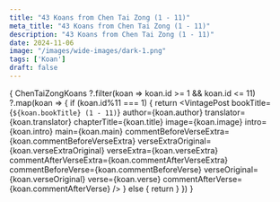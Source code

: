 ```yaml
---
title: "43 Koans from Chen Tai Zong (1 - 11)"
meta_title: "43 Koans from Chen Tai Zong (1 - 11)"
description: "43 Koans from Chen Tai Zong (1 - 11)"
date: 2024-11-06
image: "/images/wide-images/dark-1.png"
tags: ['Koan']
draft: false
---
```



<div class="container en-koans">

  {
    ChenTaiZongKoans
     ?.filter(koan => koan.id >= 1 && koan.id <= 11)
     ?.map(koan => {
        if (koan.id%11 === 1) {
          return <VintagePost
            bookTitle={`${koan.bookTitle} (1 - 11)`}
            author={koan.author}
            translator={koan.translator}
                       chapterTitle={koan.title} image={koan.image}
                       intro={koan.intro} main={koan.main}
                              commentBeforeVerseExtra={koan.commentBeforeVerseExtra}
                              verseExtraOriginal={koan.verseExtraOriginal}
                              verseExtra={koan.verseExtra}
                              commentAfterVerseExtra={koan.commentAfterVerseExtra}
                              commentBeforeVerse={koan.commentBeforeVerse}
                              verseOriginal={koan.verseOriginal}
                              verse={koan.verse}
                              commentAfterVerse={koan.commentAfterVerse}
          />
        } else {
          return <VintagePost chapterTitle={koan.title} image={koan.image}
                              intro={koan.intro} main={koan.main}
                              commentBeforeVerseExtra={koan.commentBeforeVerseExtra}
                              verseExtraOriginal={koan.verseExtraOriginal}
                              verseExtra={koan.verseExtra}
                              commentAfterVerseExtra={koan.commentAfterVerseExtra}
                              commentBeforeVerse={koan.commentBeforeVerse}
                              verseOriginal={koan.verseOriginal}
                              verse={koan.verse}
                              commentAfterVerse={koan.commentAfterVerse}
          />
        }
      })
  }

</div>
